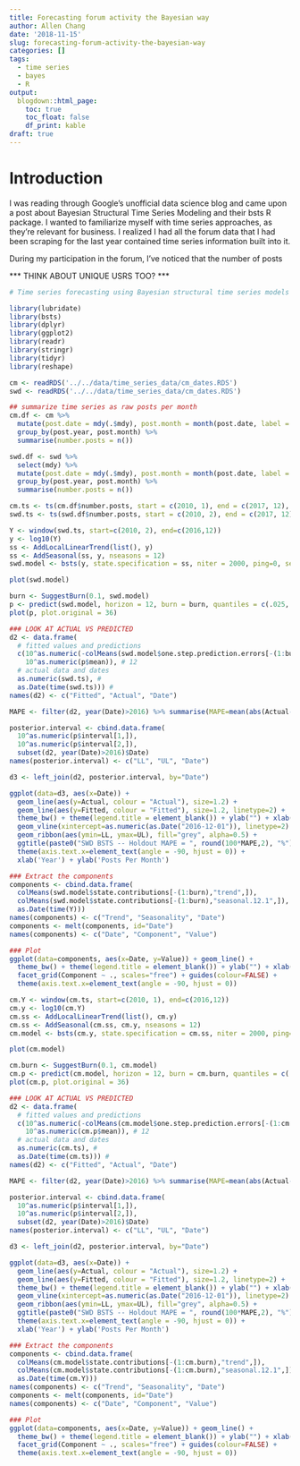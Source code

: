 ```yaml
---
title: Forecasting forum activity the Bayesian way
author: Allen Chang
date: '2018-11-15'
slug: forecasting-forum-activity-the-bayesian-way
categories: []
tags:
  - time series
  - bayes
  - R
output:
  blogdown::html_page:
    toc: true
    toc_float: false
    df_print: kable
draft: true
---
```


# Introduction

I was reading through Google's unofficial data science blog and came upon a post about Bayesian Structural Time Series Modeling and their bsts R package. I wanted to familiarize myself with time series approaches, as they're relevant for business. I realized I had all the forum data that I had been scraping for the last year contained time series information built into it.

During my participation in the forum, I've noticed that the number of posts 

*** THINK ABOUT UNIQUE USRS TOO? ***

```r
# Time series forecasting using Bayesian structural time series models

library(lubridate)
library(bsts)
library(dplyr)
library(ggplot2)
library(readr)
library(stringr)
library(tidyr)
library(reshape)
```

```r
cm <- readRDS('../../data/time_series_data/cm_dates.RDS')
swd <- readRDS('../../data/time_series_data/cm_dates.RDS')

## summarize time series as raw posts per month
cm.df <- cm %>%
  mutate(post.date = mdy(.$mdy), post.month = month(post.date, label = TRUE), post.year = year(post.date)) %>%
  group_by(post.year, post.month) %>%
  summarise(number.posts = n())

swd.df <- swd %>% 
  select(mdy) %>%
  mutate(post.date = mdy(.$mdy), post.month = month(post.date, label = TRUE), post.year = year(post.date)) %>%
  group_by(post.year, post.month) %>%
  summarise(number.posts = n())

cm.ts <- ts(cm.df$number.posts, start = c(2010, 1), end = c(2017, 12), frequency = 12)  # convert to time series object
swd.ts <- ts(swd.df$number.posts, start = c(2010, 2), end = c(2017, 12), frequency = 12)

```

```r
Y <- window(swd.ts, start=c(2010, 2), end=c(2016,12))
y <- log10(Y)
ss <- AddLocalLinearTrend(list(), y)
ss <- AddSeasonal(ss, y, nseasons = 12)
swd.model <- bsts(y, state.specification = ss, niter = 2000, ping=0, seed=2016)

```

```r
plot(swd.model)
```

```r
burn <- SuggestBurn(0.1, swd.model)
p <- predict(swd.model, horizon = 12, burn = burn, quantiles = c(.025, .975))
plot(p, plot.original = 36)
```

```r
### LOOK AT ACTUAL VS PREDICTED
d2 <- data.frame(
  # fitted values and predictions
  c(10^as.numeric(-colMeans(swd.model$one.step.prediction.errors[-(1:burn),])+y),
    10^as.numeric(p$mean)), # 12
  # actual data and dates 
  as.numeric(swd.ts), #
  as.Date(time(swd.ts))) #
names(d2) <- c("Fitted", "Actual", "Date")

MAPE <- filter(d2, year(Date)>2016) %>% summarise(MAPE=mean(abs(Actual-Fitted)/Actual))

posterior.interval <- cbind.data.frame(
  10^as.numeric(p$interval[1,]),
  10^as.numeric(p$interval[2,]), 
  subset(d2, year(Date)>2016)$Date)
names(posterior.interval) <- c("LL", "UL", "Date")

d3 <- left_join(d2, posterior.interval, by="Date")

```

```r
ggplot(data=d3, aes(x=Date)) +
  geom_line(aes(y=Actual, colour = "Actual"), size=1.2) +
  geom_line(aes(y=Fitted, colour = "Fitted"), size=1.2, linetype=2) +
  theme_bw() + theme(legend.title = element_blank()) + ylab("") + xlab("") +
  geom_vline(xintercept=as.numeric(as.Date("2016-12-01")), linetype=2) + 
  geom_ribbon(aes(ymin=LL, ymax=UL), fill="grey", alpha=0.5) +
  ggtitle(paste0("SWD BSTS -- Holdout MAPE = ", round(100*MAPE,2), "%")) +
  theme(axis.text.x=element_text(angle = -90, hjust = 0)) +
  xlab('Year') + ylab('Posts Per Month')
```

```r
### Extract the components
components <- cbind.data.frame(
  colMeans(swd.model$state.contributions[-(1:burn),"trend",]),                               
  colMeans(swd.model$state.contributions[-(1:burn),"seasonal.12.1",]),
  as.Date(time(Y)))  
names(components) <- c("Trend", "Seasonality", "Date")
components <- melt(components, id="Date")
names(components) <- c("Date", "Component", "Value")
```

```r
### Plot
ggplot(data=components, aes(x=Date, y=Value)) + geom_line() + 
  theme_bw() + theme(legend.title = element_blank()) + ylab("") + xlab("") + 
  facet_grid(Component ~ ., scales="free") + guides(colour=FALSE) + 
  theme(axis.text.x=element_text(angle = -90, hjust = 0))
```

```r
cm.Y <- window(cm.ts, start=c(2010, 1), end=c(2016,12))
cm.y <- log10(cm.Y)
cm.ss <- AddLocalLinearTrend(list(), cm.y)
cm.ss <- AddSeasonal(cm.ss, cm.y, nseasons = 12)
cm.model <- bsts(cm.y, state.specification = cm.ss, niter = 2000, ping=0, seed=2016)
```

```r
plot(cm.model)
```

```r
cm.burn <- SuggestBurn(0.1, cm.model)
cm.p <- predict(cm.model, horizon = 12, burn = cm.burn, quantiles = c(.025, .975))
plot(cm.p, plot.original = 36)
```

```r
### LOOK AT ACTUAL VS PREDICTED
d2 <- data.frame(
  # fitted values and predictions
  c(10^as.numeric(-colMeans(cm.model$one.step.prediction.errors[-(1:cm.burn),])+cm.y),
    10^as.numeric(cm.p$mean)), # 12
  # actual data and dates 
  as.numeric(cm.ts), #
  as.Date(time(cm.ts))) #
names(d2) <- c("Fitted", "Actual", "Date")

MAPE <- filter(d2, year(Date)>2016) %>% summarise(MAPE=mean(abs(Actual-Fitted)/Actual))

posterior.interval <- cbind.data.frame(
  10^as.numeric(p$interval[1,]),
  10^as.numeric(p$interval[2,]), 
  subset(d2, year(Date)>2016)$Date)
names(posterior.interval) <- c("LL", "UL", "Date")

d3 <- left_join(d2, posterior.interval, by="Date")

```

```r
ggplot(data=d3, aes(x=Date)) +
  geom_line(aes(y=Actual, colour = "Actual"), size=1.2) +
  geom_line(aes(y=Fitted, colour = "Fitted"), size=1.2, linetype=2) +
  theme_bw() + theme(legend.title = element_blank()) + ylab("") + xlab("") +
  geom_vline(xintercept=as.numeric(as.Date("2016-12-01")), linetype=2) + 
  geom_ribbon(aes(ymin=LL, ymax=UL), fill="grey", alpha=0.5) +
  ggtitle(paste0("SWD BSTS -- Holdout MAPE = ", round(100*MAPE,2), "%")) +
  theme(axis.text.x=element_text(angle = -90, hjust = 0)) +
  xlab('Year') + ylab('Posts Per Month')
```

```r
### Extract the components
components <- cbind.data.frame(
  colMeans(cm.model$state.contributions[-(1:cm.burn),"trend",]),                               
  colMeans(cm.model$state.contributions[-(1:cm.burn),"seasonal.12.1",]),
  as.Date(time(cm.Y)))  
names(components) <- c("Trend", "Seasonality", "Date")
components <- melt(components, id="Date")
names(components) <- c("Date", "Component", "Value")
```

```r
### Plot
ggplot(data=components, aes(x=Date, y=Value)) + geom_line() + 
  theme_bw() + theme(legend.title = element_blank()) + ylab("") + xlab("") + 
  facet_grid(Component ~ ., scales="free") + guides(colour=FALSE) + 
  theme(axis.text.x=element_text(angle = -90, hjust = 0))
```